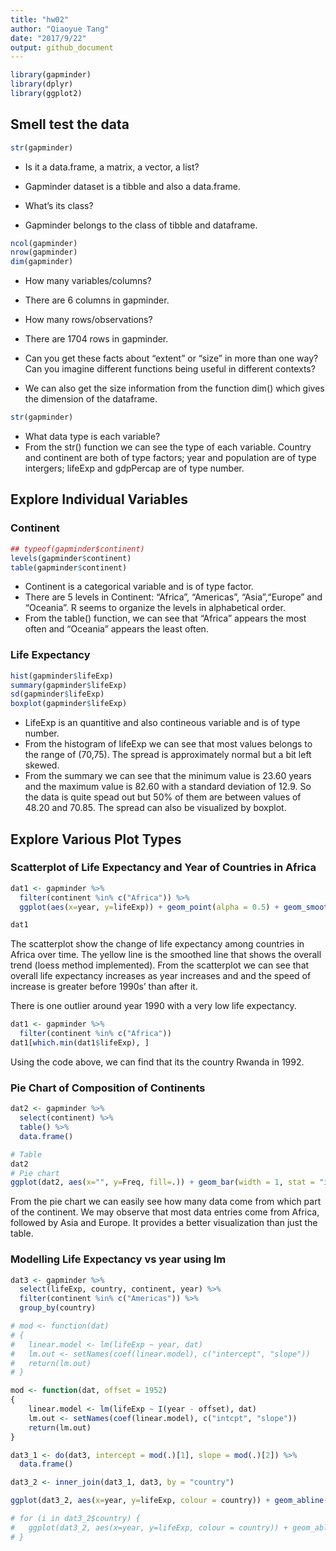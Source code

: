 ```yaml
---
title: "hw02"
author: "Qiaoyue Tang"
date: "2017/9/22"
output: github_document
---
```


```r
library(gapminder)
library(dplyr)
library(ggplot2)
```

## Smell test the data

```r
str(gapminder)
```

- Is it a data.frame, a matrix, a vector, a list?
+ Gapminder dataset is a tibble and also a data.frame.

- What’s its class?
+ Gapminder belongs to the class of tibble and dataframe.

```r
ncol(gapminder)
nrow(gapminder)
dim(gapminder)
```

- How many variables/columns?
+ There are 6 columns in gapminder.

- How many rows/observations?
+ There are 1704 rows in gapminder.

- Can you get these facts about “extent” or “size” in more than one way? Can you imagine different functions being useful in different contexts?
+ We can also get the size information from the function dim() which gives the dimension of the dataframe. 

```r
str(gapminder)
```

- What data type is each variable?
+ From the str() function we can see the type of each variable. Country and continent are both of type factors; year and population are of type intergers; lifeExp and gdpPercap are of type number.

## Explore Individual Variables

### Continent

```r
## typeof(gapminder$continent)
levels(gapminder$continent)
table(gapminder$continent)
```

- Continent is a categorical variable and is of type factor.
- There are 5 levels in Continent: "Africa", "Americas", "Asia","Europe" and "Oceania". R seems to organize the levels in alphabetical order.
- From the table() function, we can see that "Africa" appears the most often and "Oceania" appears the least often.

### Life Expectancy

```r
hist(gapminder$lifeExp)
summary(gapminder$lifeExp)
sd(gapminder$lifeExp)
boxplot(gapminder$lifeExp)
```

- LifeExp is an quantitive and also contineous variable and is of type number.
- From the histogram of lifeExp we can see that most values belongs to the range of (70,75). The spread is approximately normal but a bit left skewed.
- From the summary we can see that the minimum value is 23.60 years and the maximum value is 82.60 with a standard deviation of 12.9. So the data is quite spead out but 50% of them are between values of 48.20 and 70.85. The spread can also be visualized by boxplot.

## Explore Various Plot Types

### Scatterplot of Life Expectancy and Year of Countries in Africa
```r
dat1 <- gapminder %>% 
  filter(continent %in% c("Africa")) %>% 
  ggplot(aes(x=year, y=lifeExp)) + geom_point(alpha = 0.5) + geom_smooth(lwd=3, se = F, color = "yellow") + ggtitle("Life Expectancy vs. Year in Africa")

dat1
```

The scatterplot show the change of life expectancy among countries in Africa over time. The yellow line is the smoothed line that shows the overall trend (loess method implemented). From the scatterplot we can see that overall life expectancy increases as year increases and and the speed of increase is greater before 1990s' than after it.

There is one outlier around year 1990 with a very low life expectancy. 

```r
dat1 <- gapminder %>% 
  filter(continent %in% c("Africa"))
dat1[which.min(dat1$lifeExp), ]
```

Using the code above, we can find that its the country Rwanda in 1992.

### Pie Chart of Composition of Continents

```r
dat2 <- gapminder %>% 
  select(continent) %>% 
  table() %>% 
  data.frame()

# Table
dat2
# Pie chart
ggplot(dat2, aes(x="", y=Freq, fill=.)) + geom_bar(width = 1, stat = "identity") + coord_polar("y", start=0) + ggtitle("Pie Chart of Composition of Continents")
```

From the pie chart we can easily see how many data come from which part of the continent. We may observe that most data entries come from Africa, followed by Asia and Europe. It provides a better visualization than just the table.

### Modelling Life Expectancy vs year using lm

```r
dat3 <- gapminder %>% 
  select(lifeExp, country, continent, year) %>%
  filter(continent %in% c("Americas")) %>% 
  group_by(country)

# mod <- function(dat)
# {
# 	linear.model <- lm(lifeExp ~ year, dat)
# 	lm.out <- setNames(coef(linear.model), c("intercept", "slope"))
# 	return(lm.out)
# }

mod <- function(dat, offset = 1952)
{
	linear.model <- lm(lifeExp ~ I(year - offset), dat)
	lm.out <- setNames(coef(linear.model), c("intcpt", "slope"))
	return(lm.out)
}

dat3_1 <- do(dat3, intercept = mod(.)[1], slope = mod(.)[2]) %>% 
  data.frame()

dat3_2 <- inner_join(dat3_1, dat3, by = "country")

ggplot(dat3_2, aes(x=year, y=lifeExp, colour = country)) + geom_abline(slope = slope, intercept = intcpt)

# for (i in dat3_2$country) {
#   ggplot(dat3_2, aes(x=year, y=lifeExp, colour = country)) + geom_abline(slope=slope, intercept = intercept)
# }
```

